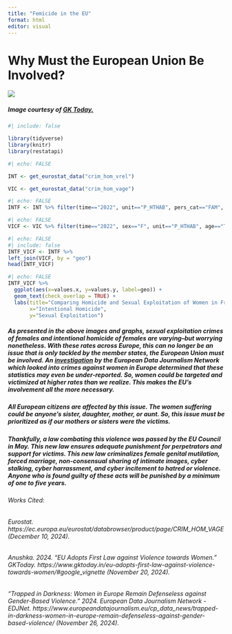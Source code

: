 ```yaml
---
title: "Femicide in the EU"
format: html
editor: visual
---
```


# Why Must the European Union Be Involved?

![](EU%20Women%20Violence.jpg)

##### Image courtesy of [GK Today.](https://www.gktoday.in/eu-adopts-first-law-against-violence-towards-women/)

```r
#| include: false

library(tidyverse)
library(knitr)
library(restatapi)
```

```r
#| echo: FALSE

INT <- get_eurostat_data("crim_hom_vrel")

VIC <- get_eurostat_data("crim_hom_vage")
```

```r
#| echo: FALSE
INTF <- INT %>% filter(time=="2022", unit=="P_HTHAB", pers_cat=="FAM", sex=="F")
```

```r
#| echo: FALSE
VICF <- VIC %>% filter(time=="2022", sex=="F", unit=="P_HTHAB", age=="TOTAL", iccs=="ICCS0101")
```

```r
#| echo: FALSE
#| include: false
INTF_VICF <- INTF %>%
left_join(VICF, by = "geo")
head(INTF_VICF)
```

```r
#| echo: FALSE
INTF_VICF %>%
  ggplot(aes(x=values.x, y=values.y, label=geo)) +
  geom_text(check_overlap = TRUE) +
  labs(title="Comparing Homicide and Sexual Exploitation of Women in France",
       x="Intentional Homicide",
       y="Sexual Exploitation")
```

##### As presented in the above images and graphs, sexual exploitation crimes of females and intentional homicide of females are varying--but worrying nonetheless. With these rates across Europe, this can no longer be an issue that is only tackled by the member states, the European Union must be involved. An [investigation](https://www.europeandatajournalism.eu/cp_data_news/trapped-in-darkness-women-in-europe-remain-defenseless-against-gender-based-violence/) by the European Data Journalism Network which looked into crimes against women in Europe determined that these statistics may even be under-reported. So, women could be targeted and victimized at higher rates than we realize. This makes the EU's involvement all the more necessary.

##### All European citizens are affected by this issue. The women suffering could be anyone's sister, daughter, mother, or aunt. So, this issue must be prioritized as if our mothers or sisters were the victims.

##### Thankfully, a law combating this violence was passed by the EU Council in May. This new law ensures adequate punishment for perpetrators and support for victims. This new law criminalizes female genital mutilation, forced marriage, non-consensual sharing of intimate images, cyber stalking, cyber harrassment, and cyber incitement to hatred or violence. Anyone who is found guilty of these acts will be punished by a minimum of one to five years.

###### Works Cited:

###### Eurostat. https://ec.europa.eu/eurostat/databrowser/product/page/CRIM_HOM_VAGE (December 10, 2024).

###### Anushka. 2024. “EU Adopts First Law against Violence towards Women.” *GKToday*. https://www.gktoday.in/eu-adopts-first-law-against-violence-towards-women/#google_vignette (November 20, 2024).

###### “Trapped in Darkness: Women in Europe Remain Defenseless against Gender-Based Violence.” 2024. European Data Journalism Network - EDJNet. https://www.europeandatajournalism.eu/cp_data_news/trapped-in-darkness-women-in-europe-remain-defenseless-against-gender-based-violence/ (November 26, 2024).

###### 
